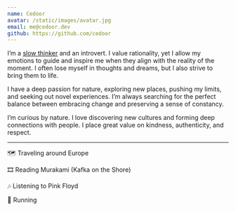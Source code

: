 ```yaml
---
name: Cedoor
avatar: /static/images/avatar.jpg
email: me@cedoor.dev
github: https://github.com/cedoor
---
```


I’m a [slow thinker](https://sive.rs/slow) and an introvert. I value rationality, yet I allow my emotions to guide and inspire me when they align with the reality of the moment. I often lose myself in thoughts and dreams, but I also strive to bring them to life.

I have a deep passion for nature, exploring new places, pushing my limits, and seeking out novel experiences. I’m always searching for the perfect balance between embracing change and preserving a sense of constancy.

I’m curious by nature. I love discovering new cultures and forming deep connections with people. I place great value on kindness, authenticity, and respect.

---

🗺️ Traveling around Europe

🎞️ Reading Murakami (Kafka on the Shore)

🎶 Listening to Pink Floyd

🏃 Running
